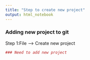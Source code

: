 ```yaml
---
title: "Step to create new project"
output: html_notebook
---
```


### Adding new project to git

Step 1:File --> Create new project

```r
### Need to add new project 
```

